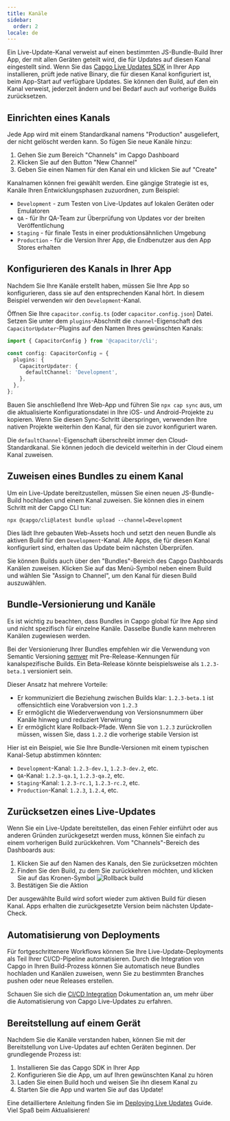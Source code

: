 ```yaml
---
title: Kanäle
sidebar:
  order: 2
locale: de
---
```



Ein Live-Update-Kanal verweist auf einen bestimmten JS-Bundle-Build Ihrer App, der mit allen Geräten geteilt wird, die für Updates auf diesen Kanal eingestellt sind. Wenn Sie das [Capgo Live Updates SDK](/docs/getting-started/quickstart/) in Ihrer App installieren, prüft jede native Binary, die für diesen Kanal konfiguriert ist, beim App-Start auf verfügbare Updates. Sie können den Build, auf den ein Kanal verweist, jederzeit ändern und bei Bedarf auch auf vorherige Builds zurücksetzen.

## Einrichten eines Kanals

Jede App wird mit einem Standardkanal namens "Production" ausgeliefert, der nicht gelöscht werden kann. So fügen Sie neue Kanäle hinzu:

1. Gehen Sie zum Bereich "Channels" im Capgo Dashboard
2. Klicken Sie auf den Button "New Channel"
3. Geben Sie einen Namen für den Kanal ein und klicken Sie auf "Create"

Kanalnamen können frei gewählt werden. Eine gängige Strategie ist es, Kanäle Ihren Entwicklungsphasen zuzuordnen, zum Beispiel:

- `Development` - zum Testen von Live-Updates auf lokalen Geräten oder Emulatoren
- `QA` - für Ihr QA-Team zur Überprüfung von Updates vor der breiten Veröffentlichung
- `Staging` - für finale Tests in einer produktionsähnlichen Umgebung
- `Production` - für die Version Ihrer App, die Endbenutzer aus den App Stores erhalten

## Konfigurieren des Kanals in Ihrer App

Nachdem Sie Ihre Kanäle erstellt haben, müssen Sie Ihre App so konfigurieren, dass sie auf den entsprechenden Kanal hört. In diesem Beispiel verwenden wir den `Development`-Kanal.

Öffnen Sie Ihre `capacitor.config.ts` (oder `capacitor.config.json`) Datei. Setzen Sie unter dem `plugins`-Abschnitt die `channel`-Eigenschaft des `CapacitorUpdater`-Plugins auf den Namen Ihres gewünschten Kanals:

```ts
import { CapacitorConfig } from '@capacitor/cli';

const config: CapacitorConfig = {
  plugins: {
    CapacitorUpdater: {
      defaultChannel: 'Development',
    },
  },
};
```

Bauen Sie anschließend Ihre Web-App und führen Sie `npx cap sync` aus, um die aktualisierte Konfigurationsdatei in Ihre iOS- und Android-Projekte zu kopieren. Wenn Sie diesen Sync-Schritt überspringen, verwenden Ihre nativen Projekte weiterhin den Kanal, für den sie zuvor konfiguriert waren.

<Aside type="caution">

Die `defaultChannel`-Eigenschaft überschreibt immer den Cloud-Standardkanal. Sie können jedoch die deviceId weiterhin in der Cloud einem Kanal zuweisen.

</Aside>

## Zuweisen eines Bundles zu einem Kanal

Um ein Live-Update bereitzustellen, müssen Sie einen neuen JS-Bundle-Build hochladen und einem Kanal zuweisen. Sie können dies in einem Schritt mit der Capgo CLI tun:

```shell
npx @capgo/cli@latest bundle upload --channel=Development
```

Dies lädt Ihre gebauten Web-Assets hoch und setzt den neuen Bundle als aktiven Build für den `Development`-Kanal. Alle Apps, die für diesen Kanal konfiguriert sind, erhalten das Update beim nächsten Überprüfen.

Sie können Builds auch über den "Bundles"-Bereich des Capgo Dashboards Kanälen zuweisen. Klicken Sie auf das Menü-Symbol neben einem Build und wählen Sie "Assign to Channel", um den Kanal für diesen Build auszuwählen.

## Bundle-Versionierung und Kanäle

Es ist wichtig zu beachten, dass Bundles in Capgo global für Ihre App sind und nicht spezifisch für einzelne Kanäle. Dasselbe Bundle kann mehreren Kanälen zugewiesen werden.

Bei der Versionierung Ihrer Bundles empfehlen wir die Verwendung von Semantic Versioning [semver](https://semver.org/) mit Pre-Release-Kennungen für kanalspezifische Builds. Ein Beta-Release könnte beispielsweise als `1.2.3-beta.1` versioniert sein.

Dieser Ansatz hat mehrere Vorteile:

- Er kommuniziert die Beziehung zwischen Builds klar: `1.2.3-beta.1` ist offensichtlich eine Vorabversion von `1.2.3`
- Er ermöglicht die Wiederverwendung von Versionsnummern über Kanäle hinweg und reduziert Verwirrung
- Er ermöglicht klare Rollback-Pfade. Wenn Sie von `1.2.3` zurückrollen müssen, wissen Sie, dass `1.2.2` die vorherige stabile Version ist

Hier ist ein Beispiel, wie Sie Ihre Bundle-Versionen mit einem typischen Kanal-Setup abstimmen könnten:

- `Development`-Kanal: `1.2.3-dev.1`, `1.2.3-dev.2`, etc.
- `QA`-Kanal: `1.2.3-qa.1`, `1.2.3-qa.2`, etc.
- `Staging`-Kanal: `1.2.3-rc.1`, `1.2.3-rc.2`, etc.
- `Production`-Kanal: `1.2.3`, `1.2.4`, etc.

## Zurücksetzen eines Live-Updates

Wenn Sie ein Live-Update bereitstellen, das einen Fehler einführt oder aus anderen Gründen zurückgesetzt werden muss, können Sie einfach zu einem vorherigen Build zurückkehren. Vom "Channels"-Bereich des Dashboards aus:

<Steps>

1. Klicken Sie auf den Namen des Kanals, den Sie zurücksetzen möchten
2. Finden Sie den Build, zu dem Sie zurückkehren möchten, und klicken Sie auf das Kronen-Symbol
![Rollback build](/select_bundle.webp)
3. Bestätigen Sie die Aktion

</Steps>

Der ausgewählte Build wird sofort wieder zum aktiven Build für diesen Kanal. Apps erhalten die zurückgesetzte Version beim nächsten Update-Check.

## Automatisierung von Deployments

Für fortgeschrittenere Workflows können Sie Ihre Live-Update-Deployments als Teil Ihrer CI/CD-Pipeline automatisieren. Durch die Integration von Capgo in Ihren Build-Prozess können Sie automatisch neue Bundles hochladen und Kanälen zuweisen, wenn Sie zu bestimmten Branches pushen oder neue Releases erstellen.

Schauen Sie sich die [CI/CD Integration](/docs/cicd-integration/) Dokumentation an, um mehr über die Automatisierung von Capgo Live-Updates zu erfahren.

## Bereitstellung auf einem Gerät

Nachdem Sie die Kanäle verstanden haben, können Sie mit der Bereitstellung von Live-Updates auf echten Geräten beginnen. Der grundlegende Prozess ist:

1. Installieren Sie das Capgo SDK in Ihrer App
2. Konfigurieren Sie die App, um auf Ihren gewünschten Kanal zu hören
3. Laden Sie einen Build hoch und weisen Sie ihn diesem Kanal zu
4. Starten Sie die App und warten Sie auf das Update!

Eine detailliertere Anleitung finden Sie im [Deploying Live Updates](/docs/getting-started/deploy/) Guide. Viel Spaß beim Aktualisieren!
